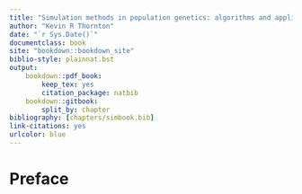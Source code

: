 ```yaml
--- 
title: "Simulation methods in population genetics: algorithms and applications"
author: "Kevin R Thornton"
date: "`r Sys.Date()`"
documentclass: book
site: "bookdown::bookdown_site"
biblio-style: plainnat.bst
output:
    bookdown::pdf_book:
        keep_tex: yes
        citation_package: natbib
    bookdown::gitbook:
        split_by: chapter
bibliography: [chapters/simbook.bib]
link-citations: yes
urlcolor: blue
---
```


# Preface
